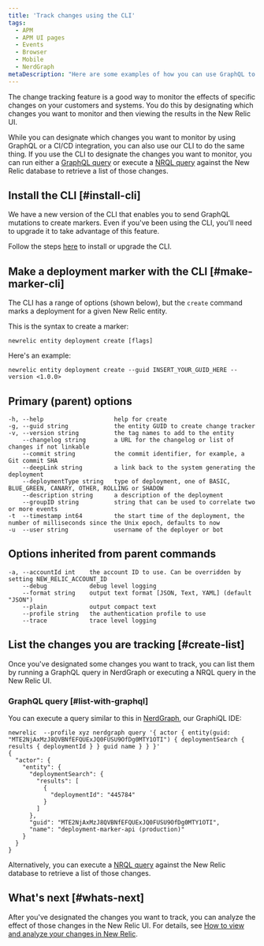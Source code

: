 ```yaml
---
title: 'Track changes using the CLI'
tags:
  - APM
  - APM UI pages
  - Events
  - Browser
  - Mobile
  - NerdGraph
metaDescription: "Here are some examples of how you can use GraphQL to designate changes to track."
---
```


The change tracking feature is a good way to monitor the effects of specific changes on your customers and systems. You do this by designating which changes you want to monitor and then viewing the results in the New Relic UI.

While you can designate which changes you want to monitor by using GraphQL or a CI/CD integration, you can also use our CLI to do the same thing. If you use the CLI to designate the changes you want to monitor, you can run either a [GraphQL query](#list-with-graphql) or execute a [NRQL query](/docs/change-tracking/change-tracking-graphql#key-signals) against the New Relic database to retrieve a list of those changes.

## Install the CLI [#install-cli]

We have a new version of the CLI that enables you to send GraphQL mutations to create markers.
Even if you've been using the CLI, you'll need to upgrade it to take advantage of this feature.

Follow the steps [here](https://github.com/newrelic/newrelic-cli#installation--upgrades) to install or upgrade the CLI.

## Make a deployment marker with the CLI [#make-marker-cli]

The CLI has a range of options (shown below), but the `create` command marks a deployment for a given New Relic entity.

This is the syntax to create a marker:

```
newrelic entity deployment create [flags]
```

Here's an example:

```
newrelic entity deployment create --guid INSERT_YOUR_GUID_HERE --version <1.0.0>
```

## Primary (parent) options

```
-h, --help                    help for create
-g, --guid string             the entity GUID to create change tracker
-v, --version string          the tag names to add to the entity
    --changelog string        a URL for the changelog or list of changes if not linkable
    --commit string           the commit identifier, for example, a Git commit SHA
    --deepLink string         a link back to the system generating the deployment
    --deploymentType string   type of deployment, one of BASIC, BLUE_GREEN, CANARY, OTHER, ROLLING or SHADOW
    --description string      a description of the deployment
    --groupID string          string that can be used to correlate two or more events
-t  --timestamp int64         the start time of the deployment, the number of milliseconds since the Unix epoch, defaults to now
-u  --user string             username of the deployer or bot
```

## Options inherited from parent commands

```
-a, --accountId int    the account ID to use. Can be overridden by setting NEW_RELIC_ACCOUNT_ID
    --debug            debug level logging
    --format string    output text format [JSON, Text, YAML] (default "JSON")
    --plain            output compact text
    --profile string   the authentication profile to use
    --trace            trace level logging
```

## List the changes you are tracking [#create-list]

Once you've designated some changes you want to track, you can list them by running a GraphQL query in NerdGraph or executing a NRQL query in the New Relic UI.

### GraphQL query [#list-with-graphql]

You can execute a query similar to this in [NerdGraph](https://api.newrelic.com/graphiql), our GraphiQL IDE:

```
newrelic  --profile xyz nerdgraph query '{ actor { entity(guid: "MTE2NjAxMzJ8QVBNfEFQUExJQ0FUSU9OfDg0MTY1OTI") { deploymentSearch { results { deploymentId } } guid name } } }'
{
  "actor": {
    "entity": {
      "deploymentSearch": {
        "results": [
          {
            "deploymentId": "445784"
          }
        ]
      },
      "guid": "MTE2NjAxMzJ8QVBNfEFQUExJQ0FUSU9OfDg0MTY1OTI",
      "name": "deployment-marker-api (production)"
    }
  }
}
```

Alternatively, you can execute a [NRQL query](/docs/change-tracking/change-tracking-graphql#key-signals) against the New Relic database to retrieve a list of those changes.

## What's next [#whats-next]

After you've designated the changes you want to track, you can analyze the effect of those changes in the New Relic UI. For details, see [How to view and analyze your changes in New Relic](/docs/change-tracking/change-tracking-view-analyze).